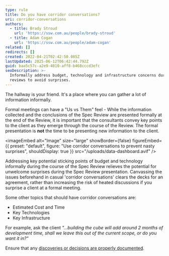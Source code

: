 ```yaml
---
type: rule
title: Do you have corridor conversations?
uri: corridor-conversations
authors:
  - title: Brady Stroud
    url: 'https://ssw.com.au/people/brady-stroud'
  - title: Adam Cogan
    url: 'https://ssw.com.au/people/adam-cogan'
related: []
redirects: []
created: 2022-04-21T02:42:50.085Z
lastUpdated: 2025-06-12T06:42:44.792Z
guid: baa5c57c-a2e9-4010-aff8-b468cccd3efc
seoDescription: >-
  Informally address budget, technology and infrastructure concerns during spec
  reviews to avoid surprises.
---
```


The hallway is your friend. It's a place where you can gather a lot of information informally.

Formal meetings can have a "Us vs Them" feel - While the information collected and the conclusions of the Spec Review are presented formally at the end of the Review, it is important that the consultants convey key points to the client as they emerge through the course of the Review. The formal presentation is **not** the time to be presenting new information to the client.

<imageEmbed
  alt="Image"
  size="large"
  showBorder={false}
  figureEmbed={{
    preset: "default",
    figure: "Use corridor conversations to prevent nasty surprises",
    shouldDisplay: true
  }}
  src="/uploads/data-dashboard.avif"
/>

Addressing key potential sticking points of budget and technology informally during the course of the Spec Review relieves the potential for unwelcome surprises during the Spec Review presentation. Canvassing the issues beforehand in casual 'corridor conversations' clears the decks for an agreement, rather than increasing the risk of heated discussions if you surprise a client at a formal meeting.

Some other topics that should have corridor conversations are:

* Estimated Cost and Time
* Key Technologies
* Key Infrastructure

For example, ask the client *"...building the cube will add around 2 months of development time, shall we leave this out of the current scope, or do you want it in?"*

Ensure that any [discoveries or decisions are properly documented](/document-discoveries).
